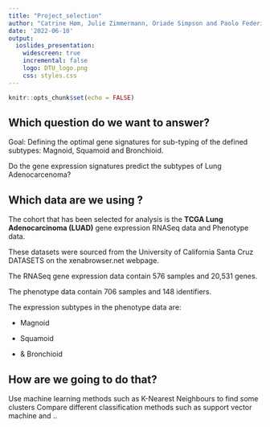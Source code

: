```yaml
---
title: "Project_selection"
author: "Catrine Høm, Julie Zimmermann, Oriade Simpson and Paolo Federico"
date: '2022-06-10'
output:
  ioslides_presentation:
    widescreen: true
    incremental: false
    logo: DTU_logo.png
    css: styles.css
---
```


```r
knitr::opts_chunk$set(echo = FALSE)
```

## Which question do we want to answer?

Goal:  Defining the optimal gene signatures for sub-typing of the defined subtypes: Magnoid, Squamoid and Bronchioid.

Do the gene expression signatures predict the subtypes of Lung Adenocarcenoma?


## Which data are we using ?

The cohort that has been selected for analysis is the **TCGA Lung Adenocarcinoma (LUAD)** gene expression RNASeq data and Phenotype data.

These datasets were sourced from the University of California Santa Cruz DATASETS on the xenabrowser.net webpage.  

The RNASeq gene expression data contain 576 samples and 20,531 genes. 

The phenotype data contain 706 samples and 148 identifiers. 

The expression subtypes in the phenotype data are:

* Magnoid

* Squamoid 

* & Bronchioid

## How are we going to do that?

Use machine learning methods such as K-Nearest Neighbours to find some clusters 
Compare different classification methods such as support vector machine and ..
